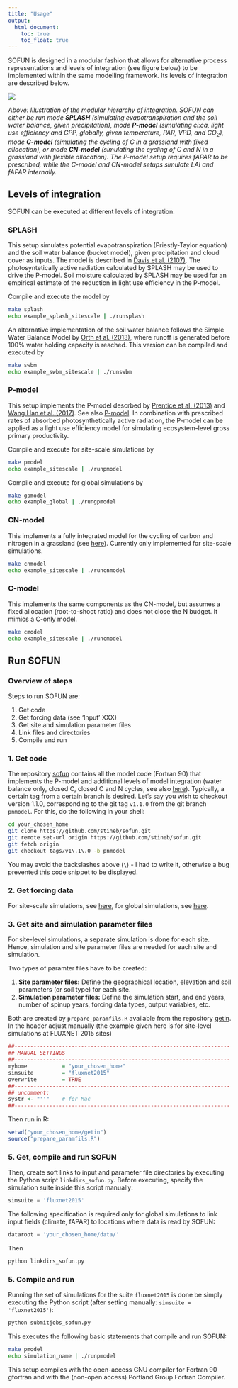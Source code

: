 ```yaml
---
title: "Usage"
output:
  html_document:
    toc: true
    toc_float: true
---
```


SOFUN is designed in a modular fashion that allows for alternative process representations and levels of integration (see figure below) to be implemented within the same modelling framework. Its levels of integration are described below.

![](fig/sofun_modularframework.png)

*Above: Illustration of the modular hierarchy of integration. SOFUN can either be run mode **SPLASH** (simulating  evapotranspiration and the soil water balance, given precipitation), mode **P-model** (simulating ci:ca, light use efficiency and GPP, globally, given temperature, PAR, VPD, and CO$_2$), mode **C-model** (simulating the cycling of C in a grassland with fixed allocation), or mode **CN-model** (simulating the cycling of C and N in a grassland with flexible allocation). The P-model setup requires fAPAR to be prescribed, while the C-model and CN-model setups simulate LAI and fAPAR internally.*

## Levels of integration

SOFUN can be executed at different levels of integration.

### SPLASH
This setup simulates potential evapotranspiration (Priestly-Taylor equation) and the soil water balance (bucket model), given precipitation and cloud cover as inputs. The model is described in [Davis et al. (2107)](https://www.geosci-model-dev.net/10/689/2017/). The photosyntetically active radiation calculated by SPLASH may be used to drive the P-model. Soil moisture calculated by SPLASH may be used for an empirical estimate of the reduction in light use efficiency in the P-model.

Compile and execute the model by
```bash
make splash
echo example_splash_sitescale | ./runsplash
```

An alternative implementation of the soil water balance follows the Simple Water Balance Model by [Orth et al. (2013)](http://journals.ametsoc.org/doi/abs/10.1175/JHM-D-12-099.1), where runoff is generated before 100% water holding capacity is reached. This version can be compiled and executed by
```bash
make swbm
echo example_swbm_sitescale | ./runswbm
```


### P-model
This setup implements the P-model descrbed by [Prentice et al. (2013)](http://onlinelibrary.wiley.com/doi/10.1111/ele.12211/abstract) and [Wang Han et al. (2017)](https://www.nature.com/articles/s41477-017-0006-8?error=cookies_not_supported&code=878efd7b-d536-4a36-8b65-e24b054ba011). See also [P-model](https://stineb.github.io/pmodel.html). In combination with prescribed rates of absorbed photosynthetically active radiation, the P-model can be applied as a light use efficiency model for simulating ecosystem-level gross primary productivity.

Compile and execute for site-scale simulations by
```bash
make pmodel
echo example_sitescale | ./runpmodel
```

Compile and execute for global simulations by
```bash
make gpmodel
echo example_global | ./rungpmodel
```

### CN-model
This implements a fully integrated model for the cycling of carbon and nitrogen in a grassland (see [here](https://stineb.github.io/cnmodel.html)). Currently only implemented for site-scale simulations.
```bash
make cnmodel
echo example_sitescale | ./runcnmodel
```

### C-model
This implements the same components as the CN-model, but assumes a fixed allocation (root-to-shoot ratio) and does not close the N budget. It mimics a C-only model.
```bash
make cmodel
echo example_sitescale | ./runcmodel
```



## Run SOFUN

### Overview of steps

Steps to run SOFUN are:

  1. Get code
  2. Get forcing data (see 'Input' XXX)
  3. Get site and simulation parameter files
  4. Link files and directories
  5. Compile and run

### 1. Get code

The repository [sofun](https://bitbucket.org/labprentice/sofun) contains all the model code (Fortran 90) that implements the P-model and additional levels of model integration (water balance only, closed C, closed C and N cycles, see also [here](https://stineb.github.io)). Typically, a certain tag from a certain branch is desired. Let's say you wish to checkout version 1.1.0, corresponding to the git tag `v1.1.0` from the git branch `pnmodel`. For this, do the following in your shell:

```bash
cd your_chosen_home
git clone https://github.com/stineb/sofun.git
git remote set-url origin https://github.com/stineb/sofun.git
git fetch origin
git checkout tags/v1\.1\.0 -b pnmodel
```

You may avoid the backslashes above (`\`) - I had to write it, otherwise a bug prevented this code snippet to be displayed.

### 2. Get forcing data

For site-scale simulations, see [here](./input_sitelevel.html), for global simulations, see [here](./input_global.html).

### 3. Get site and simulation parameter files

For site-level simulations, a separate simulation is done for each site. Hence, simulation and site parameter files are needed for each site and simulation.

Two types of paramter files have to be created:

1. **Site parameter files:** Define the geographical location, elevation and soil parameters (or soil type) for each site.
2. **Simulation parameter files:** Define the simulation start, and end years, number of spinup years, forcing data types, output variables, etc.

Both are created by `prepare_paramfils.R` available from the repository [getin](https://bitbucket.org/labprentice/getin). In the header adjust manually (the example given here is for site-level simulations at FLUXNET 2015 sites)
```r
##--------------------------------------------------------------------
## MANUAL SETTINGS
##--------------------------------------------------------------------
myhome           = "your_chosen_home"
simsuite         = "fluxnet2015"  
overwrite        = TRUE
##--------------------------------------------------------------------
## uncomment:
systr <- "''"    # for Mac
##--------------------------------------------------------------------
```

Then run in R:
```r
setwd("your_chosen_home/getin")
source("prepare_paramfils.R")
```

### 5. Get, compile and run SOFUN

Then, create soft links to input and parameter file directories by executing the Python script `linkdirs_sofun.py`. Before executing, specify the simulation suite inside this script manually:
```py
simsuite = 'fluxnet2015'
```

The following specification is required only for global simulations to link input fields (climate, fAPAR) to locations where data is read by SOFUN:
```py
dataroot = 'your_chosen_home/data/'
```

Then
```bash
python linkdirs_sofun.py
```

### 5. Compile and run

Running the set of simulations for the suite `fluxnet2015` is done be simply executing the Python script (after setting manually: `simsuite = 'fluxnet2015'`):
```bash
python submitjobs_sofun.py
```

This executes the following basic statements that compile and run SOFUN:
```bash
make pmodel
echo simulation_name | ./runpmodel
```
This setup compiles with the open-access GNU compiler for Fortran 90 gfortran and with the (non-open access) Portland Group Fortran Compiler.
